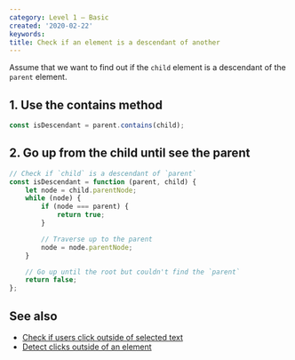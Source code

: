 ```yaml
---
category: Level 1 — Basic
created: '2020-02-22'
keywords:
title: Check if an element is a descendant of another
---
```


Assume that we want to find out if the `child` element is a descendant of the `parent` element.

## 1. Use the contains method

```js
const isDescendant = parent.contains(child);
```

## 2. Go up from the child until see the parent

```js
// Check if `child` is a descendant of `parent`
const isDescendant = function (parent, child) {
    let node = child.parentNode;
    while (node) {
        if (node === parent) {
            return true;
        }

        // Traverse up to the parent
        node = node.parentNode;
    }

    // Go up until the root but couldn't find the `parent`
    return false;
};
```

## See also

-   [Check if users click outside of selected text](https://phuoc.ng/collection/html-dom/check-if-users-click-outside-of-selected-text/)
-   [Detect clicks outside of an element](https://phuoc.ng/collection/html-dom/detect-clicks-outside-of-an-element/)
